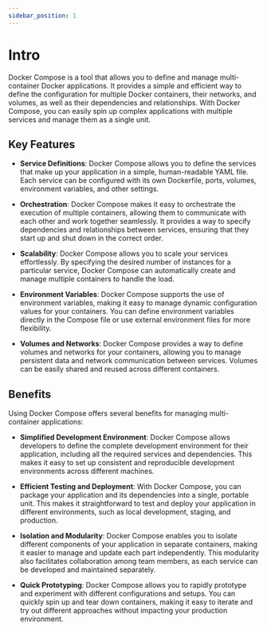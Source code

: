 ```yaml
---
sidebar_position: 1
---
```


# Intro

Docker Compose is a tool that allows you to define and manage multi-container Docker applications. It provides a simple and efficient way to define the configuration for multiple Docker containers, their networks, and volumes, as well as their dependencies and relationships. With Docker Compose, you can easily spin up complex applications with multiple services and manage them as a single unit.

## Key Features

- **Service Definitions**: Docker Compose allows you to define the services that make up your application in a simple, human-readable YAML file. Each service can be configured with its own Dockerfile, ports, volumes, environment variables, and other settings.

- **Orchestration**: Docker Compose makes it easy to orchestrate the execution of multiple containers, allowing them to communicate with each other and work together seamlessly. It provides a way to specify dependencies and relationships between services, ensuring that they start up and shut down in the correct order.

- **Scalability**: Docker Compose allows you to scale your services effortlessly. By specifying the desired number of instances for a particular service, Docker Compose can automatically create and manage multiple containers to handle the load.

- **Environment Variables**: Docker Compose supports the use of environment variables, making it easy to manage dynamic configuration values for your containers. You can define environment variables directly in the Compose file or use external environment files for more flexibility.

- **Volumes and Networks**: Docker Compose provides a way to define volumes and networks for your containers, allowing you to manage persistent data and network communication between services. Volumes can be easily shared and reused across different containers.

## Benefits

Using Docker Compose offers several benefits for managing multi-container applications:

- **Simplified Development Environment**: Docker Compose allows developers to define the complete development environment for their application, including all the required services and dependencies. This makes it easy to set up consistent and reproducible development environments across different machines.

- **Efficient Testing and Deployment**: With Docker Compose, you can package your application and its dependencies into a single, portable unit. This makes it straightforward to test and deploy your application in different environments, such as local development, staging, and production.

- **Isolation and Modularity**: Docker Compose enables you to isolate different components of your application in separate containers, making it easier to manage and update each part independently. This modularity also facilitates collaboration among team members, as each service can be developed and maintained separately.

- **Quick Prototyping**: Docker Compose allows you to rapidly prototype and experiment with different configurations and setups. You can quickly spin up and tear down containers, making it easy to iterate and try out different approaches without impacting your production environment.
